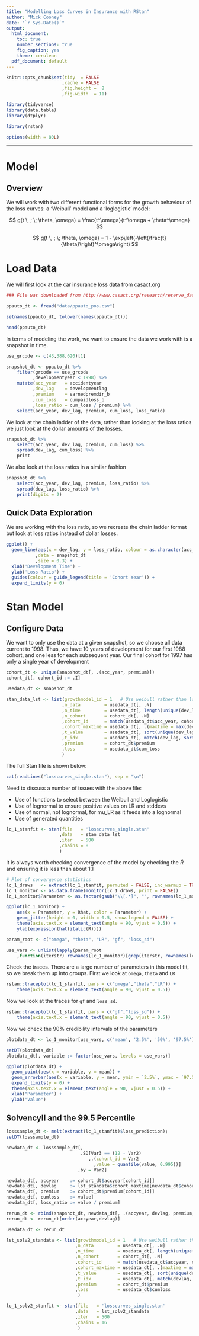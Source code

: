 ```yaml
---
title: "Modelling Loss Curves in Insurance with RStan"
author: "Mick Cooney"
date: "`r Sys.Date()`"
output:
  html_document:
    toc: true
    number_sections: true
    fig_caption: yes
    theme: cerulean
  pdf_document: default
---
```


<!--
(Title:) Modelling Loss Curves in Insurance with RStan

Author: Mick Cooney

Date: `r Sys.Date()`

Abstract: This case study shows a way to model the growth of losses using a hierarchical approach

Keywords: loss curves, insurance,

-->

```r
knitr::opts_chunk$set(tidy  = FALSE
                     ,cache = FALSE
                     ,fig.height =  8
                     ,fig.width  = 11)

library(tidyverse)
library(data.table)
library(dtplyr)

library(rstan)

options(width = 80L)
```



---

# Model

## Overview

We will work with two different functional forms for the growth
behaviour of the loss curves: a 'Weibull' model and a 'loglogistic'
model:

$$
g(t \, ; \; \theta, \omega) = \frac{t^\omega}{t^\omega + \theta^\omega}
$$

$$
g(t \, ; \; \theta, \omega) = 1 - \exp\left(-\left(\frac{t}{\theta}\right)^\omega\right)
$$


# Load Data

We will first look at the car insurance loss data from casact.org

```r
### File was downloaded from http://www.casact.org/research/reserve_data/ppauto_pos.csv

ppauto_dt <- fread("data/ppauto_pos.csv")

setnames(ppauto_dt, tolower(names(ppauto_dt)))

head(ppauto_dt)
```

In terms of modeling the work, we want to ensure the data we work with is a snapshot
in time.

```r
use_grcode <- c(43,388,620)[1]

snapshot_dt <- ppauto_dt %>%
    filter(grcode == use_grcode
          ,developmentyear < 1998) %>%
    mutate(acc_year   = accidentyear
          ,dev_lag    = developmentlag
          ,premium    = earnedpremdir_b
          ,cum_loss   = cumpaidloss_b
          ,loss_ratio = cum_loss / premium) %>%
    select(acc_year, dev_lag, premium, cum_loss, loss_ratio)
```

We look at the chain ladder of the data, rather than looking at the loss ratios we just
look at the dollar amounts of the losses.

```r
snapshot_dt %>%
    select(acc_year, dev_lag, premium, cum_loss) %>%
    spread(dev_lag, cum_loss) %>%
    print
```

We also look at the loss ratios in a similar fashion

```r
snapshot_dt %>%
    select(acc_year, dev_lag, premium, loss_ratio) %>%
    spread(dev_lag, loss_ratio) %>%
    print(digits = 2)
```


## Quick Data Exploration

We are working with the loss ratio, so we recreate the chain ladder format but look at loss
ratios instead of dollar losses.

```r
ggplot() +
  geom_line(aes(x = dev_lag, y = loss_ratio, colour = as.character(acc_year))
           ,data = snapshot_dt
           ,size = 0.3) +
  xlab('Development Time') +
  ylab('Loss Ratio') +
  guides(colour = guide_legend(title = 'Cohort Year')) +
  expand_limits(y = 0)
```

# Stan Model

## Configure Data

We want to only use the data at a given snapshot, so we choose all data current
to 1998. Thus, we have 10 years of development for our first 1988 cohort, and one less
for each subsequent year. Our final cohort for 1997 has only a single year of development

```r
cohort_dt <- unique(snapshot_dt[, .(acc_year, premium)])
cohort_dt[, cohort_id := .I]

usedata_dt <- snapshot_dt

stan_data_lst <- list(growthmodel_id = 1   # Use weibull rather than loglogistic
                     ,n_data         = usedata_dt[, .N]
                     ,n_time         = usedata_dt[, length(unique(dev_lag))]
                     ,n_cohort       = cohort_dt[, .N]
                     ,cohort_id      = match(usedata_dt$acc_year, cohort_dt$acc_year)
                     ,cohort_maxtime = usedata_dt[, .(maxtime = max(dev_lag)), by = acc_year][order(acc_year)]$maxtime
                     ,t_value        = usedata_dt[, sort(unique(dev_lag))]
                     ,t_idx          = usedata_dt[, match(dev_lag, sort(unique(dev_lag)))]
                     ,premium        = cohort_dt$premium
                     ,loss           = usedata_dt$cum_loss
                     )
```

The full Stan file is shown below:

```r
cat(readLines("losscurves_single.stan"), sep = "\n")
```

Need to discuss a number of issues with the above file:

* Use of functions to select between the Weibull and Loglogistic
* Use of lognormal to ensure positive values on LR and stddevs
* Use of normal, not lognormal, for mu_LR as it feeds into a lognormal
* Use of generated quantities


```r
lc_1_stanfit <- stan(file   = 'losscurves_single.stan'
                    ,data   = stan_data_lst
                    ,iter   = 500
                    ,chains = 8
                    )
```

It is always worth checking convergence of the model by checking the $\hat{R}$ and
ensuring it is less than about 1.1

```r
# Plot of convergence statistics
lc_1_draws   <- extract(lc_1_stanfit, permuted = FALSE, inc_warmup = TRUE)
lc_1_monitor <- as.data.frame(monitor(lc_1_draws, print = FALSE))
lc_1_monitor$Parameter <- as.factor(gsub("\\[.*]", "", rownames(lc_1_monitor)))

ggplot(lc_1_monitor) +
    aes(x = Parameter, y = Rhat, color = Parameter) +
    geom_jitter(height = 0, width = 0.5, show.legend = FALSE) +
    theme(axis.text.x = element_text(angle = 90, vjust = 0.5)) +
    ylab(expression(hat(italic(R))))
```

```r
param_root <- c("omega", "theta", "LR", "gf", "loss_sd")

use_vars <- unlist(lapply(param_root
    ,function(iterstr) rownames(lc_1_monitor)[grep(iterstr, rownames(lc_1_monitor))]))

```

Check the traces. There are a large number of parameters in this model fit, so we break them up into groups. First we look at `omega`, `theta` and `LR`

```r
rstan::traceplot(lc_1_stanfit, pars = c("omega","theta","LR")) +
    theme(axis.text.x = element_text(angle = 90, vjust = 0.5))
```

Now we look at the traces for `gf` and `loss_sd`.

```r
rstan::traceplot(lc_1_stanfit, pars = c("gf","loss_sd")) +
    theme(axis.text.x = element_text(angle = 90, vjust = 0.5))
```

Now we check the 90\% credibility intervals of the parameters

```r
plotdata_dt <- lc_1_monitor[use_vars, c('mean', '2.5%', '50%', '97.5%')]

setDT(plotdata_dt)
plotdata_dt[, variable := factor(use_vars, levels = use_vars)]

ggplot(plotdata_dt) +
  geom_point(aes(x = variable, y = mean)) +
  geom_errorbar(aes(x = variable, y = mean, ymin = `2.5%`, ymax = `97.5%`), width = 0) +
  expand_limits(y = 0) +
  theme(axis.text.x = element_text(angle = 90, vjust = 0.5)) +
  xlab("Parameter") +
  ylab("Value")
```

## SolvencyII and the 99.5 Percentile

```r
losssample_dt <- melt(extract(lc_1_stanfit)$loss_prediction);
setDT(losssample_dt)

newdata_dt <- losssample_dt[,
                            .SD[Var3 == (12 - Var2)
                               ,.(cohort_id = Var2
                                 ,value = quantile(value, 0.995))]
                           ,by = Var2]

newdata_dt[, accyear    := cohort_dt$accyear[cohort_id]]
newdata_dt[, devlag     := lst_standata$cohort_maxtime[newdata_dt$cohort_id] + 1]
newdata_dt[, premium    := cohort_dt$premium[cohort_id]]
newdata_dt[, cumloss    := value]
newdata_dt[, loss_ratio := value / premium]

rerun_dt <- rbind(snapshot_dt, newdata_dt[, .(accyear, devlag, premium, cumloss, loss_ratio)])
rerun_dt <- rerun_dt[order(accyear,devlag)]

usedata_dt <- rerun_dt

lst_solv2_standata <- list(growthmodel_id = 1   # Use weibull rather than loglogistic
                          ,n_data         = usedata_dt[, .N]
                          ,n_time         = usedata_dt[, length(unique(devlag))]
                          ,n_cohort       = cohort_dt[, .N]
                          ,cohort_id      = match(usedata_dt$accyear, cohort_dt$accyear)
                          ,cohort_maxtime = usedata_dt[, .(maxtime = max(devlag)), by = accyear][order(accyear)]$maxtime
                          ,t_value        = usedata_dt[, sort(unique(devlag))]
                          ,t_idx          = usedata_dt[, match(devlag, sort(unique(devlag)))]
                          ,premium        = cohort_dt$premium
                          ,loss           = usedata_dt$cumloss
                           )

lc_1_solv2_stanfit <- stan(file   = 'losscurves_single.stan'
                          ,data   = lst_solv2_standata
                          ,iter   = 500
                          ,chains = 16
                           )
```
